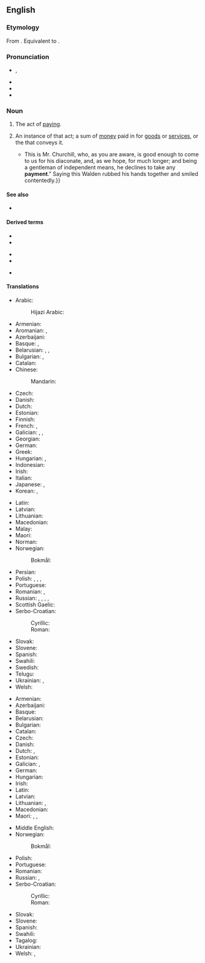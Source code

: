 {{also|Payment}}

==English==

===Etymology===
From {{der|en|fro|paiement}}.  Equivalent to {{suffix|en|pay|ment}}.

===Pronunciation===
* {{enPR|pāʹmənt}}, {{IPA|en|/ˈpeɪmənt/}}
* {{audio|en|en-us-payment.ogg|Audio (US)}}
* {{rhymes|en|eɪmənt|s=2}}
* {{hyphenation|en|pay|ment}}

===Noun===
{{en-noun|~}}
{{wp|payment|mul=payment app}}

# {{lb|en|uncountable}} The act of [[pay]]ing.
# {{lb|en|countable}} An instance of that act; a sum of [[money]] paid in {{l|en|exchange#Noun}} for [[goods]] or [[service]]s, or the {{l|en|transaction#Noun}} that conveys it.
#: {{hyper|en|transaction}}
#: {{cot|en|credit|debit|withholding|garnishment|billing}}
#* {{quote-book|en|year=1918|author={{w|W. B. Maxwell}}|chapter=7|title=The Mirror and the Lamp|url=http://openlibrary.org/works/OL1097634W |passage=“{{...}} This is Mr. Churchill, who, as you are aware, is good enough to come to us for his diaconate, and, as we hope, for much longer; and being a gentleman of independent means, he declines to take any '''payment'''.” Saying this Walden rubbed his hands together and smiled contentedly.}}

====See also====
* {{l|en|scot}}

====Derived terms====
{{rel-top3|Terms derived from ''payment''}}
* {{l|en|down payment}}
* {{l|en|equalization payment}}
{{rel-mid3}}
* {{l|en|grease payment}}
* {{l|en|lubrication payment}}
{{rel-mid3}}
* {{l|en|payment in kind}}
{{rel-bottom}}

====Translations====
{{trans-top|the act of paying}}
* Arabic: {{t+|ar|دَفْع|m}}
*: Hijazi Arabic: {{t|acw|دَفْع|m|tr=dafʿ}}
* Armenian: {{t+|hy|վճարում}}
* Aromanian: {{t|rup|platã|f}}, {{t|rup|arugã|f}}
* Azerbaijani: {{t+|az|ödəniş}}
* Basque: {{t|eu|ordainketa}}, {{t|eu|ordaintze}}
* Belarusian: {{t|be|апла́та|f}}, {{t|be|пла́та|f}}, {{t|be|плаце́ж|m}}
* Bulgarian: {{t+|bg|пла́щане|n}}, {{t+|bg|плате́ж|m}}
* Catalan: {{t+|ca|pagament|m}}
* Chinese:
*: Mandarin: {{t+|cmn|付款|tr=fùkuǎn}}
* Czech: {{t+|cs|platba|f}}
* Danish: {{t+|da|betaling|c}}
* Dutch: {{t+|nl|betaling|f}}
* Estonian: {{t|et|makse}}
* Finnish: {{t+|fi|maksu}}
* French: {{t+|fr|paiement|m}}, {{t+|fr|payement|m}}
* Galician: {{t+|gl|pagamento|m}}, {{t+|gl|pago|m}}, {{t+|gl|paga|f}}
* Georgian: {{t|ka|გადასახადი}}
* German: {{t+|de|Bezahlung|f}}
* Greek: {{t+|el|πληρωμή|f}}
* Hungarian: {{t+|hu|fizetés}}, {{t+|hu|kifizetés}}
* Indonesian: {{t+|id|bayar|alt=pembayaran}}
* Irish: {{t|ga|íocaíocht|f}}
* Italian: {{t+|it|pagamento|m}}
* Japanese: {{t+|ja|支払い|tr=しはらい, shiharai}}, {{t+|ja|弁済|tr=べんさい, bensai}}
* Korean: {{t+|ko|지불(支拂)}}, {{t+|ko|변제(辨濟)}}
{{trans-mid}}
* Latin: {{t|la|pensiō|f}}
* Latvian: {{t|lv|maksājums|m}}
* Lithuanian: {{t+|lt|mokėjimas|m}}
* Macedonian: {{t|mk|плаќање|n}}
* Malay: {{t+|ms|bayaran}}
* Maori: {{t|mi|utunga }}
* Norman: {{t|nrf|paiement|m}}
* Norwegian:
*: Bokmål: {{t+|nb|betaling|m|f}}
* Persian: {{t+|fa|پرداخت|tr=pardâxt}}
* Polish: {{t+|pl|zapłata|f}}, {{t+|pl|wypłata|f}}, {{t+|pl|opłata|f}}, {{t+|pl|płatność|f}}
* Portuguese: {{t+|pt|pagamento}}
* Romanian: {{t+|ro|plată|f}}, {{t+|ro|plătire}}
* Russian: {{t+|ru|платёж|m}}, {{t+|ru|опла́та|f}}, {{t+|ru|пла́та|f}}, {{t+|ru|упла́та|f}}, {{t+|ru|вы́плата|f}}
* Scottish Gaelic: {{t|gd|dìoladh|m}}
* Serbo-Croatian:
*: Cyrillic: {{t|sh|плаћање|n}}
*: Roman: {{t+|sh|plaćanje|n}}
* Slovak: {{t|sk|platba|f}}
* Slovene: {{t|sl|plačilo|n}}
* Spanish: {{t+|es|pago}}
* Swahili: {{t+|sw|malipo}}
* Swedish: {{t+|sv|betalning|c}}
* Telugu: {{t+|te|చెల్లింపు}}
* Ukrainian: {{t|uk|платі́ж|m}}, {{t|uk|пла́та|f}}
* Welsh: {{t+|cy|talu|m}}
{{trans-bottom}}

{{trans-top|a sum of money paid in exchange for goods or services}}
* Armenian: {{t+|hy|վարձատրություն}}
* Azerbaijani: {{t+|az|ödəniş}}
* Basque: {{t|eu|ordain}}
* Belarusian: {{t|be|пла́та|f}}
* Bulgarian: {{t+|bg|възнагражде́ние|n}}
* Catalan: {{t+|ca|pagament|m}}
* Czech: {{t+|cs|platba|f}}
* Danish: {{t+|da|betaling|c}}
* Dutch: {{t+|nl|uitbetaling|f}}, {{t+|nl|betaling|f}}
* Estonian: {{t|et|makse}}
* Galician: {{t+|gl|pago|m}}, {{t+|gl|pagamento|m}}
* German: {{t+|de|Zahlung|f}}
* Hungarian: {{t+|hu|fizetség}}
* Irish: {{t|ga|íocaíocht|f}}
* Latin: {{t|la|pensiō|f}}
* Latvian: {{t|lv|maksājums|m}}
* Lithuanian: {{t+|lt|mokėjimas|m}}, {{t+|lt|išmoka|f}}
* Macedonian: {{t|mk|плаќање|n}}
* Maori: {{t|mi|paremata}}, {{t|mi|utunga}}, {{t|mi|moni utu}}
{{trans-mid}}
* Middle English: {{t|enm|warysoun}}
* Norwegian:
*: Bokmål: {{t+|nb|betaling|m|f}}
* Polish: {{t+|pl|zapłata|f}}
* Portuguese: {{t+|pt|pagamento|m}}
* Romanian: {{t+|ro|plată|f}}
* Russian: {{t+|ru|пла́та|f}}, {{t+|ru|вознагражде́ние|n}} {{qualifier|remuneration}}
* Serbo-Croatian:
*: Cyrillic: {{t|sh|плаћање|n}}
*: Roman: {{t+|sh|plaćanje|n}}
* Slovak: {{t|sk|platba|f}}
* Slovene: {{t|sl|plačilo|n}}
* Spanish: {{t+|es|pago|m}}
* Swahili: {{t+|sw|malipo}}
* Tagalog: {{t+|tl|bayaran}}
* Ukrainian: {{t|uk|пла́та|f}}
* Welsh: {{t+|cy|tâl|m}}, {{t+|cy|taliad|m}}
{{trans-bottom}}